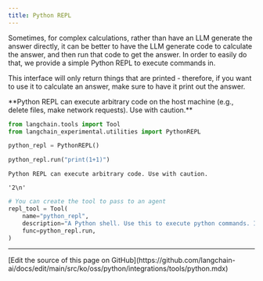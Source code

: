 ```yaml
---
title: Python REPL
---
```


Sometimes, for complex calculations, rather than have an LLM generate the answer directly, it can be better to have the LLM generate code to calculate the answer, and then run that code to get the answer. In order to easily do that, we provide a simple Python REPL to execute commands in.

This interface will only return things that are printed - therefore, if you want to use it to calculate an answer, make sure to have it print out the answer.

<Warning>
**Python REPL can execute arbitrary code on the host machine (e.g., delete files, make network requests). Use with caution.**

</Warning>

```python
from langchain.tools import Tool
from langchain_experimental.utilities import PythonREPL
```

```python
python_repl = PythonREPL()
```

```python
python_repl.run("print(1+1)")
```

```output
Python REPL can execute arbitrary code. Use with caution.
```

```output
'2\n'
```

```python
# You can create the tool to pass to an agent
repl_tool = Tool(
    name="python_repl",
    description="A Python shell. Use this to execute python commands. Input should be a valid python command. If you want to see the output of a value, you should print it out with `print(...)`.",
    func=python_repl.run,
)
```

---

<Callout icon="pen-to-square" iconType="regular">
  [Edit the source of this page on GitHub](https://github.com/langchain-ai/docs/edit/main/src/ko/oss/python/integrations/tools/python.mdx)
</Callout>
